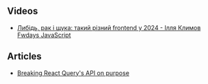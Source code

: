 

## Videos

- [Либідь, рак і щука: такий різний frontend у 2024 - Ілля Климов Fwdays JavaScript](https://www.youtube.com/watch?v=42u2JKtnwb0)

## Articles

- [Breaking React Query's API on purpose](https://tkdodo.eu/blog/breaking-react-querys-api-on-purpose)